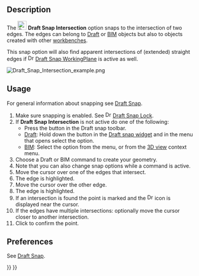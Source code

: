 <languages/>

{{Docnav
|[[Draft_Snap_Angle|Snap Angle]]
|[[Draft_Snap_Perpendicular|Snap Perpendicular]]
|[[Draft_Workbench|Draft]]
|IconL=Draft_Snap_Angle.svg
|IconR=Draft_Snap_Perpendicular.svg
|IconC=Workbench_Draft.svg
}}

{{GuiCommand
|Name=Draft Snap Intersection
|MenuLocation=Snapping → Snap intersection
|Workbenches=[[Draft_Workbench|Draft]], [[BIM_Workbench|BIM]]
|SeeAlso=[[Draft_Snap|Draft Snap]], [[Draft_Snap_Lock|Draft Snap Lock]]
}}

== Description == 

The [[Image:Draft_Snap_Intersection.svg|24px]] '''Draft Snap Intersection''' option snaps to the intersection of two edges. The edges can belong to [[Draft_Workbench|Draft]] or [[BIM_Workbench|BIM]] objects but also to objects created with other [[Workbenches|workbenches]].

This snap option will also find apparent intersections of (extended) straight edges if [[Image:Draft_Snap_WorkingPlane.svg|16px]] [[Draft_Snap_WorkingPlane|Draft Snap WorkingPlane]] is active as well.

[[Image:Draft_Snap_Intersection_example.png]]
{{Caption|Snapping the second point of a line to the intersection of two edges}}

== Usage == 

For general information about snapping see [[Draft_Snap|Draft Snap]].

# Make sure snapping is enabled. See [[Image:Draft_Snap_Lock.svg|16px]] [[Draft_Snap_Lock|Draft Snap Lock]].
# If '''Draft Snap Intersection''' is not active do one of the following:
#* Press the {{Button|[[Image:Draft_Snap_Intersection.svg|16px]] [[Draft_Snap_Intersection|Snap intersection]]}} button in the Draft snap toolbar.
#* [[Draft_Workbench|Draft]]: Hold down the {{Button|[[Image:Draft_Snap_Lock.svg|x16px]][[Image:Toolbar_flyout_arrow.svg|x16px]]}} button in the [[Draft_snap_widget|Draft snap widget]] and in the menu that opens select the {{MenuCommand|[[Image:Draft_Snap_Intersection.svg|16px]] Snap intersection}} option.
#* [[BIM_Workbench|BIM]]: Select the {{MenuCommand|Snapping → [[Image:Draft_Snap_Intersection.svg|16px]] Snap intersection}} option from the menu, or from the [[3D_view|3D view]] context menu.
# Choose a Draft or BIM command to create your geometry.
# Note that you can also change snap options while a command is active.
# Move the cursor over one of the edges that intersect.
# The edge is highlighted.
# Move the cursor over the other edge.
# The edge is highlighted.
# If an intersection is found the point is marked and the [[Image:Draft_Snap_Intersection.svg|16px]] icon is displayed near the cursor.
# If the edges have multiple intersections: optionally move the cursor closer to another intersection.
# Click to confirm the point.

== Preferences ==

See [[Draft_Snap#Preferences|Draft Snap]].


{{Docnav
|[[Draft_Snap_Angle|Snap Angle]]
|[[Draft_Snap_Perpendicular|Snap Perpendicular]]
|[[Draft_Workbench|Draft]]
|IconL=Draft_Snap_Angle.svg
|IconR=Draft_Snap_Perpendicular.svg
|IconC=Workbench_Draft.svg
}}

{{Draft Tools navi{{#translation:}}}}
{{Userdocnavi{{#translation:}}}}